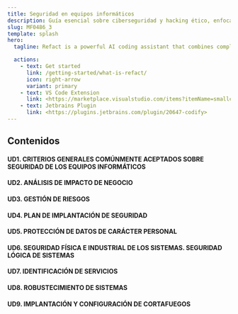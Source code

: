 ```yaml
---
title: Seguridad en equipos informáticos
description: Guía esencial sobre ciberseguridad y hacking ético, enfocada a la protección de sistemas personales y empresariales.
slug: MF0486_3
template: splash
hero:
  tagline: Refact is a powerful AI coding assistant that combines completion, refactoring, chat, and more.

  actions:
    - text: Get started
      link: /getting-started/what-is-refact/
      icon: right-arrow
      variant: primary
    - text: VS Code Extension
      link: <https://marketplace.visualstudio.com/items?itemName=smallcloud.codify>
    - text: Jetbrains Plugin
      link: <https://plugins.jetbrains.com/plugin/20647-codify>
---
```



## Contenidos

#### UD1. CRITERIOS GENERALES COMÚNMENTE ACEPTADOS SOBRE SEGURIDAD DE LOS EQUIPOS INFORMÁTICOS

#### UD2. ANÁLISIS DE IMPACTO DE NEGOCIO

#### UD3. GESTIÓN DE RIESGOS

#### UD4. PLAN DE IMPLANTACIÓN DE SEGURIDAD

#### UD5. PROTECCIÓN DE DATOS DE CARÁCTER PERSONAL

#### UD6. SEGURIDAD FÍSICA E INDUSTRIAL DE LOS SISTEMAS. SEGURIDAD LÓGICA DE SISTEMAS

#### UD7. IDENTIFICACIÓN DE SERVICIOS

#### UD8. ROBUSTECIMIENTO DE SISTEMAS

#### UD9. IMPLANTACIÓN Y CONFIGURACIÓN DE CORTAFUEGOS